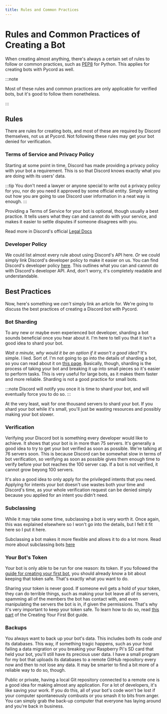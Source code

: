 ```yaml
---
title: Rules and Common Practices
---
```


# Rules and Common Practices of Creating a Bot

When creating almost anything, there's always a certain set of rules to follow or common practices,
such as [PEP8](https://www.python.org/dev/peps/pep-0008/) for Python. This applies for creating bots
with Pycord as well.

:::note

Most of these rules and common practices are only applicable for verified bots, but it's good to
follow them nonetheless.

:::

## Rules

There are rules for creating bots, and most of these are required by Discord themselves, not us at
Pycord. Not following these rules may get your bot denied for verification.

### Terms of Service and Privacy Policy

Starting at some point in time, Discord has made providing a privacy policy with your bot a requirement.
This is so that Discord knows exactly what you are doing with its users' data.

:::tip
You don't need a lawyer or anyone special to write out a privacy policy for you, nor do you need
it approved by some official entity. Simply writing out how you are going to use Discord user
information in a neat way is enough.
:::

Providing a Terms of Service for your bot is optional, though usually a best practice. It tells users
what they can and cannot do with your service, and makes it easier to settle disputes if someone 
disagrees with you.

Read more in Discord's official [Legal Docs](https://discord.com/developers/docs/legal)

### Developer Policy

We could list almost every rule about using Discord's API here. *Or* we could simply link Discord's
developer policy to make it easier on us. You can find Discord's developer policy
[here](https://discord.com/developers/docs/policy). This outlines what you can and cannot do with
Discord's developer API. And, don't worry, it's completely readable and understandable.

## Best Practices

Now, here's something we *can't* simply link an article for. We're going to discuss the best practices
of creating a Discord bot with Pycord.

### Bot Sharding

To any new or maybe even experienced bot developer, sharding a bot sounds beneficial once you hear 
about it. I'm here to tell you that it isn't a good idea to shard your bot.

*Wait a minute, why would it be an option if it wasn't a good idea?* It's simple. I lied. Sort of.
I'm not going to go into the details of sharding a bot, so you can read about it on
[this page](../Popular-Topics/sharding). Basically, though, sharding is the process of taking your bot
and breaking it up into small pieces so it's easier to perform tasks. This is very useful for large
bots, as it makes them faster and more reliable. Sharding is not a good practice for small bots.

:::note
Discord will notify you once it is time to shard your bot, and will eventually force you to do so.
:::

At the very least, wait for one thousand servers to shard your bot. If you shard your bot while it's
small, you'll just be wasting resources and possibly making your bot slower.

### Verification

Verifying your Discord bot is something every developer would like to achieve. It shows that your bot
is in more than 75 servers. It's generally a good idea to try to get your bot verified as soon as
possible. We're talking at 76 servers soon. This is because Discord can be somewhat slow in terms of
bot verification, so verifying as soon as possible gives them enough time to verify before your bot
reaches the 100 server cap. If a bot is not verified, it cannot grow beyong 100 servers.

It's also a good idea to only apply for the privileged intents that you need. Applying for intents
your bot doesn't use wastes both your time and Discord's time, as your whole verification request
can be denied simply because you applied for an intent you didn't need.

### Subclassing

While it may take some time, subclassing a bot is very worth it. Once again, this was explained 
elsewhere so I won't go into the details, but I felt it fit here so I put it here.

Subclassing a bot makes it more flexible and allows it to do a lot more. Read more about subclassing
bots [here](../Topics/subclassing-bots)

### Your Bot's Token

Your bot is only able to be run for one reason: its token. If you followed the 
[guide for creating your first bot](creating-your-first-bot), you should already know a bit about
keeping that token safe. That's exactly what you want to do.

Sharing your token is never good. If someone evil gets a hold of your token, they can do terrible things,
such as making your bot leave all of its servers, spamming all of the members the bot has contact with,
and even manipulating the servers the bot is in, if given the permissions. That's why it's very important
to keep your token safe. To learn how to do so, read [this part](creating-your-first-bot#Tokens) of
the Creating Your First Bot guide.

### Backups

You always want to back up your bot's data. This includes both its code *and* its databases. This way,
if something tragic happens, such as your host failing a data migration or you breaking your Raspberry
Pi's SD card that held your bot, you'll still have its precious user data. I have a small program for
my bot that uploads its databases to a remote GitHub repository every now and then to not lose any data.
It may be smarter to find a bit more of a reliable way to do so, though.

Public or private, having a local Git repository connected to a remote one is a good idea for making
almost any application. For a lot of developers, it's like saving your work. If you do this, all of
your bot's code won't be lost if your computer spontaneously combusts or you smash it to bits from 
anger. You can simply grab the back-up computer that everyone has laying around and you're back
in business.



